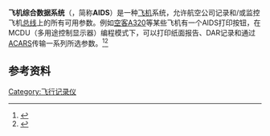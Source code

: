 '''飞机综合数据系统'''（{{lang-en|'''Aircraft Integrated Data System'''}}，简称'''AIDS'''）是一种[[飞机|飞机]]系统，允许航空公司记录和/或监控飞机[[总线|总线]]上的所有可用参数。例如[[空中客车A320系列|空客A320]]等某些飞机有一个AIDS打印按钮，在MCDU（多用途控制显示器）编程模式下，可以打印纸面报告、DAR记录和通过[[飞机通信寻址与报告系统|ACARS]]传输一系列所选参数。<ref>{{Cite book|title=Aircraft digital electronic and computer systems: principles, operation and maintenance|url=https://archive.org/details/aircraftdigitale00mtoo|last2=Tooley|first2=Michael H.|publisher=Butterworth-Heinemann|year=2007|isbn=978-0-7506-8138-4|pages=[https://archive.org/details/aircraftdigitale00mtoo/page/75 75]–76|first1=Mike|last1=Tooley}}</ref><ref>{{cite web|author1=赵欢欢|title=利用飞机自定义报文排除重大疑难故障|url=http://news.carnoc.com/list/307/307763.html|website=民航资源网|accessdate=2016-07-25}}</ref>

== 参考资料 ==
{{Reflist}}
[[Category:飞行记录仪|Category:飞行记录仪]]
{{航空航天小作品}}